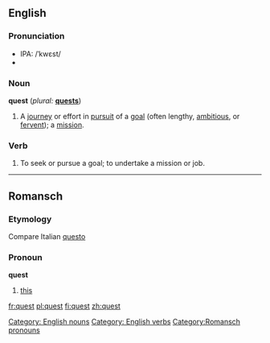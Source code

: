 ==English==

===Pronunciation===
* IPA: /ˈkwɛst/
*{{audio|en-us-quest.ogg|Audio (US)}}

===Noun===
'''quest'''  (''plural:'' '''[[quests]]''')
# A [[journey]] or effort in [[pursuit]] of a [[goal]] (often lengthy, [[ambitious]], or [[fervent]]); a [[mission]].

===Verb===
{{en-infl-reg-consonant|quest||}}
# To seek or pursue a goal; to undertake a mission or job.

[[Category: English nouns]]
[[Category: English verbs]]

----

==Romansch==
===Etymology===
Compare Italian [[questo]]
===Pronoun===
'''quest'''

# [[this]]

[[Category:Romansch pronouns]]
[[fr:quest]]
[[pl:quest]]
[[fi:quest]]
[[zh:quest]]